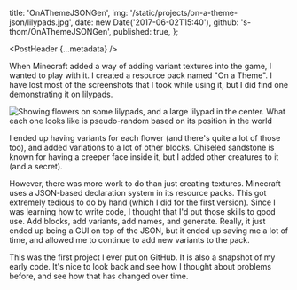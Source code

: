 
  title: 'OnAThemeJSONGen',
  img: '/static/projects/on-a-theme-json/lilypads.jpg',
  date: new Date('2017-06-02T15:40'),
  github: 's-thom/OnAThemeJSONGen',
  published: true,
};

<PostHeader {...metadata} />

When Minecraft added a way of adding variant textures into the game, I wanted to play with it. I created a resource pack named "On a Theme". I have lost most of the screenshots that I took while using it, but I did find one demonstrating it on lilypads.

![Showing flowers on some lilypads, and a large lilypad in the center. What each one looks like is pseudo-random based on its position in the world](/assets/projects/on-a-theme-json/lilypads.jpg)

I ended up having variants for each flower (and there's quite a lot of those too), and added variations to a lot of other blocks. Chiseled sandstone is known for having a creeper face inside it, but I added other creatures to it (and a secret).

However, there was more work to do than just creating textures. Minecraft uses a JSON-based declaration system in its resource packs. This got extremely tedious to do by hand (which I did for the first version). Since I was learning how to write code, I thought that I'd put those skills to good use. Add blocks, add variants, add names, and generate. Really, it just ended up being a GUI on top of the JSON, but it ended up saving me a lot of time, and allowed me to continue to add new variants to the pack.

This was the first project I ever put on GitHub. It is also a snapshot of my early code. It's nice to look back and see how I thought about problems before, and see how that has changed over time.
